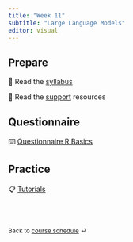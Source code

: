 ```yaml
---
title: "Week 11"
subtitle: "Large Language Models"
editor: visual
---
```



## Prepare

📖 Read the [syllabus](/course-syllabus.html)

📖 Read the [support](/course-support.html) resources


## Questionnaire

⌨️ [Questionnaire R Basics](/questionnaire/qcm-week-11.qmd)

## Practice

📋 [Tutorials](/labs/lab-week-11.qmd)

<br><br>

::: {style="font-size: 0.875em;"}
Back to [course schedule](/ "Course schedule") ⏎
:::